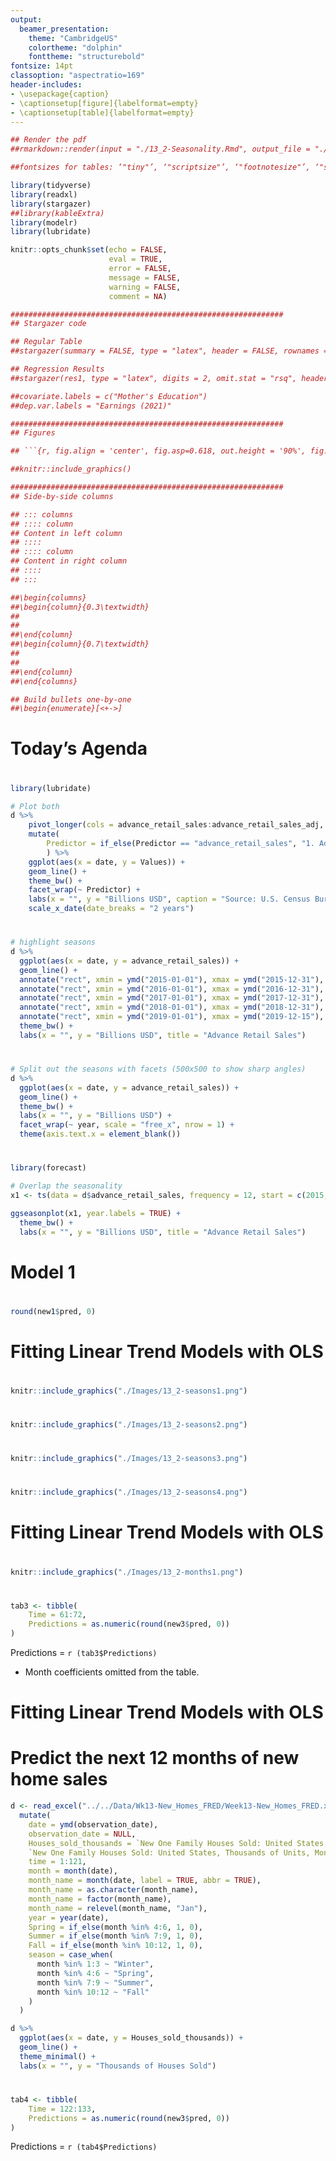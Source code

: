 ```yaml
---
output:
  beamer_presentation:
    theme: "CambridgeUS"
    colortheme: "dolphin"
    fonttheme: "structurebold"
fontsize: 14pt
classoption: "aspectratio=169"
header-includes:
- \usepackage{caption}
- \captionsetup[figure]{labelformat=empty}
- \captionsetup[table]{labelformat=empty}
---
```


```r
## Render the pdf
##rmarkdown::render(input = "./13_2-Seasonality.Rmd", output_file = "./13_2-Seasonality.pdf")

##fontsizes for tables: ‘"tiny"’, ‘"scriptsize"’, ‘"footnotesize"’, ‘"small"’, ‘"normalsize"’, ‘"large"’, ‘"Large"’, ‘"LARGE"’, ‘"huge"’, ‘"Huge"’

library(tidyverse)
library(readxl)
library(stargazer)
##library(kableExtra)
library(modelr)
library(lubridate)

knitr::opts_chunk$set(echo = FALSE,
                      eval = TRUE,
                      error = FALSE,
                      message = FALSE,
                      warning = FALSE,
                      comment = NA)

#############################################################
## Stargazer code

## Regular Table
##stargazer(summary = FALSE, type = "latex", header = FALSE, rownames = FALSE, float = FALSE)

## Regression Results
##stargazer(res1, type = "latex", digits = 2, omit.stat = "rsq", header = FALSE, font.size = "footnotesize", star.cutoffs = .05, notes = "*p < 0.05", notes.append = FALSE, dep.var.caption = "", float = FALSE)

##covariate.labels = c("Mother's Education")
##dep.var.labels = "Earnings (2021)"

#############################################################
## Figures

## ```{r, fig.align = 'center', fig.asp=0.618, out.height = '90%', fig.width = 5}

##knitr::include_graphics()

#############################################################
## Side-by-side columns

## ::: columns
## :::: column
## Content in left column
## ::::
## :::: column
## Content in right column
## ::::
## :::

##\begin{columns}
##\begin{column}{0.3\textwidth}
##
##
##\end{column}
##\begin{column}{0.7\textwidth}
##
##
##\end{column}
##\end{columns}

## Build bullets one-by-one
##\begin{enumerate}[<+->]

```


# Today's Agenda

\begin{Large}

Fitting and evaluating linear trend models with seasonality effects

\begin{itemize}
\item Dataset: Advanced Retail Sales
\end{itemize}

\end{Large}

\vspace{.5in}

\begin{center}
Justin Leinaweaver (Spring 2022)
\end{center}



#
\begin{center}
```r
d <- read_excel("../../Data/Dataset-5-Advanced_Retail_Sales/Data5-Advanced_Retail_Sales_v2.xlsx", na  = "NA") %>%
    mutate(
        date = as.Date(date)
        )

d %>%
    slice(1:3) %>%
    stargazer(rownames = FALSE, summary = FALSE, header = FALSE, float = FALSE, font.size = "footnotesize")
```
\end{center}

```r
library(lubridate)

# Plot both
d %>%
    pivot_longer(cols = advance_retail_sales:advance_retail_sales_adj, names_to = "Predictor", values_to = "Values") %>%
    mutate(
        Predictor = if_else(Predictor == "advance_retail_sales", "1. Advanced Retail Sales", "2. Adjusted by the Fed")
        ) %>%
    ggplot(aes(x = date, y = Values)) +
    geom_line() +
    theme_bw() +
    facet_wrap(~ Predictor) +
    labs(x = "", y = "Billions USD", caption = "Source: U.S. Census Bureau") +
    scale_x_date(date_breaks = "2 years")
```


#
\begin{large}
"Seasonality is a characteristic of a time series in which the data experiences regular and predictable changes that recur every calendar year" (Investopedia 2020).
\end{large}

```r
# highlight seasons
d %>%
  ggplot(aes(x = date, y = advance_retail_sales)) +
  geom_line() +
  annotate("rect", xmin = ymd("2015-01-01"), xmax = ymd("2015-12-31"), ymin = 340, ymax = 525, alpha = .1, fill = "#CCCC00") +
  annotate("rect", xmin = ymd("2016-01-01"), xmax = ymd("2016-12-31"), ymin = 340, ymax = 525, alpha = .1, fill = "#006633") +
  annotate("rect", xmin = ymd("2017-01-01"), xmax = ymd("2017-12-31"), ymin = 340, ymax = 525, alpha = .1, fill = "#CCCC00") +
  annotate("rect", xmin = ymd("2018-01-01"), xmax = ymd("2018-12-31"), ymin = 340, ymax = 525, alpha = .1, fill = "#006633") +
  annotate("rect", xmin = ymd("2019-01-01"), xmax = ymd("2019-12-15"), ymin = 340, ymax = 525, alpha = .1, fill = "#CCCC00") +
  theme_bw() +
  labs(x = "", y = "Billions USD", title = "Advance Retail Sales")
```


#
\begin{large}
"Seasonality is a characteristic of a time series in which the data experiences regular and predictable changes that recur every calendar year" (Investopedia 2020).
\end{large}

```r
# Split out the seasons with facets (500x500 to show sharp angles)
d %>%
  ggplot(aes(x = date, y = advance_retail_sales)) +
  geom_line() +
  theme_bw() +
  labs(x = "", y = "Billions USD") +
  facet_wrap(~ year, scale = "free_x", nrow = 1) +
  theme(axis.text.x = element_blank())
```



#
\begin{large}
"Seasonality is a characteristic of a time series in which the data experiences regular and predictable changes that recur every calendar year" (Investopedia 2020).
\end{large}

```r
library(forecast)

# Overlap the seasonality
x1 <- ts(data = d$advance_retail_sales, frequency = 12, start = c(2015, 1))

ggseasonplot(x1, year.labels = TRUE) +
  theme_bw() +
  labs(x = "", y = "Billions USD", title = "Advance Retail Sales")
```


#
\begin{columns}
\begin{column}{.75\textwidth}

\vspace{.2in}

```r
## Fit random variation models
d2 <- d %>%
    select(-advance_retail_sales_adj) %>%
    add_row(date = ymd("2020-01-01"), year = 2020, month = 1, advance_retail_sales = NA) %>% 
  mutate(
    Naive = lag(advance_retail_sales, n = 1),
    MA3 = (lag(advance_retail_sales, n = 1) + lag(advance_retail_sales, n = 2) + lag(advance_retail_sales, n = 3)) / 3,
    WMA3 = (lag(advance_retail_sales, n = 1) * 3 + lag(advance_retail_sales, n = 2) * 2 + lag(advance_retail_sales, n = 3)) / 6
  )

d2$Exp_smoothing20 <- c(350, rep(NA, 60))

for (i in 2:61) {
  d2$Exp_smoothing20[i] <- d2$Exp_smoothing20[i-1] + .2*(d2$advance_retail_sales[i-1] - d2$Exp_smoothing20[i-1])
}

# Visualize all 4
d2 %>%
    pivot_longer(cols = Naive:Exp_smoothing20, names_to = "Variables", values_to = "Values") %>%
    mutate(
        Variables = case_when(
                        Variables == "Naive" ~ "1. Naive",
                        Variables == "MA3" ~ "2. MA-3",
                        Variables == "WMA3" ~ "3. WMA-3",
                        Variables == "Exp_smoothing20" ~ "4. Exponential Smoothing (.20)")
    ) %>%
    ggplot(aes(x = date)) +
    geom_line(aes(y = advance_retail_sales)) +
    geom_line(aes(y = Values, color = Variables), size = 1.3) +
    theme_bw() +
    facet_wrap(~ Variables) +
    labs(x = "", y = "Advanced Retail Sales (Billions USD)") +
    guides(color = FALSE)
```
\end{column}

\begin{column}{.25\textwidth}
```r
# MSE
# Calculate MSE
error_calc <- function(forecast) {
  
  d2 %>%
    mutate(
      error = (advance_retail_sales - {{forecast}}),
      error2 = error^2
    ) %>%
    summarize(
      mean(error2, na.rm = T)
    )
}

tab1 <- rbind(error_calc(forecast = Naive),
      error_calc(forecast = MA3),
      error_calc(forecast = WMA3),
      error_calc(forecast = Exp_smoothing20)) %>%
    mutate(
        Tools = c("Naive", "MA-3", "WMA-3", "ExpSmth (.2)")
    ) %>%
    select(Tools, MSE = `mean(error2, na.rm = T)`) %>%
    mutate(
        MSE = round(MSE, 0)
    )

tab1 %>%
    stargazer(summary = FALSE, rownames = FALSE, header = FALSE, float = FALSE, font.size = "footnotesize")
```
\end{column}
\end{columns}



# Model 1
\begin{Large}
\textbf{Regress advanced retail sales on time period}
\begin{enumerate}
\item Fit the model (Time period = 1:60)
\item Visualize the model (line plot)
\item Predict the next 12 months
\end{enumerate}
\end{Large}


# 
\begin{columns}
\begin{column}{0.4\textwidth}

\begin{center}
```r
# Linear models
d3 <- d2 %>%
     mutate(
     time = 1:61,
     time2 = time^2,
     time3 = time^3,
     Spring = if_else(month %in% 4:6, 1, 0),
     Summer = if_else(month %in% 7:9, 1, 0),
     Fall = if_else(month %in% 10:12, 1, 0)
   )

res1 <- d3 %>% lm(data = ., advance_retail_sales ~ time)

## Save coefs
x2 <- round(coef(res1), 2)

stargazer(res1, digits = 2, dep.var.caption = "", star.cutoffs = .05, notes.append = FALSE, notes = "*p<0.05", omit.stat = "rsq", dep.var.labels = "Retail Sales", covariate.labels = c("Time"), float = FALSE, header = FALSE, font.size = "scriptsize")
```
\end{center}

\end{column}
\begin{column}{0.6\textwidth}

```r
## Visualize
d3 %>%
  add_predictions(res1) %>%
  ggplot(aes(x = date, y = advance_retail_sales)) +
  geom_line(size = 1.2, color = "darkgrey") +
  geom_line(aes(y = pred), color = "blue", size = 1.2) +
  theme_bw() +
  labs(x = "Time", y = "Advanced Retail Sales (Billions USD)")
```

\end{column}
\end{columns}

\vspace{.2in}

\textbf{Sales = `r x2[1]` + `r x2[2]` x Time}
\begin{itemize}
\item Time = 61, 62, 63, 64, ...
\end{itemize}



# 
\begin{columns}
\begin{column}{0.4\textwidth}

\begin{center}
```r
stargazer(res1, digits = 2, dep.var.caption = "", star.cutoffs = .05, notes.append = FALSE, notes = "*p<0.05", omit.stat = "rsq", dep.var.labels = "Retail Sales", covariate.labels = c("Time"), float = FALSE, header = FALSE, font.size = "scriptsize")
```
\end{center}

\end{column}
\begin{column}{0.6\textwidth}

```r
## Make the predictions
new1 <- tibble(
    time = 61:72,
    date = seq.Date(from = ymd("2020-01-01"), by = "month", length.out = 12)
    ) %>%
    add_predictions(res1)

d3 %>%
  add_predictions(res1) %>%
  ggplot(aes(x = date, y = advance_retail_sales)) +
  geom_line(size = 1.2, color = "darkgrey") +
  geom_line(aes(y = pred), color = "blue", size = 1.2) +
  geom_line(data = new1, aes(y = pred), color = "green", size = 1.2) +
  theme_bw() +
  labs(x = "Time", y = "Advanced Retail Sales (Billions USD)")
```

\end{column}
\end{columns}

\vspace{.2in}

```r
round(new1$pred, 0)
```



# Fitting Linear Trend Models with OLS

\begin{columns}
\begin{column}{0.35\textwidth}
\begin{center}
```r
## MSEs
mse1 <- d3 %>%
  add_residuals(res1) %>%
  summarize(
    mse = mean(resid^2, na.rm = TRUE)
  )

tab1 %>%
    add_row(Tools = "OLS Time", MSE = round(as.numeric(mse1), 0)) %>%
    arrange(desc(MSE)) %>%
    stargazer(summary = FALSE, rownames = FALSE, header = FALSE, float = FALSE, font.size = "normalsize")
```
\end{center}
\end{column}
\begin{column}{0.65\textwidth}
```r
d3 %>%
  add_predictions(res1) %>%
  ggplot(aes(x = date, y = advance_retail_sales)) +
  geom_line(size = 1.2, color = "darkgrey") +
  geom_line(aes(y = pred), color = "blue", size = 1.2) +
  theme_bw() +
  labs(x = "Time", y = "Advanced Retail Sales (Billions USD)")
```
\end{column}
\end{columns}



# 
\begin{large}
\textbf{Model 2: Regress advanced retail sales on time period and season dummies}
\begin{enumerate}
\item Fit the model
\begin{itemize}
\item Time period = 1:60
\item Spring = '1' if Apr, May, Jun
\item Summer = '1' if Jul, Aug, Sep
\item Fall = '1' if Oct, Nov, Dec
\end{itemize}
\item Visualize the model (line plot)
\item Predict the next 12 months
\end{enumerate}
\end{large}


#
```r
knitr::include_graphics("./Images/13_2-seasons1.png")
```


#
```r
knitr::include_graphics("./Images/13_2-seasons2.png")
```


#
```r
knitr::include_graphics("./Images/13_2-seasons3.png")
```


#
```r
knitr::include_graphics("./Images/13_2-seasons4.png")
```


# 
\begin{large}
\textbf{Model 2: Regress advanced retail sales on time period and season dummies}
\begin{enumerate}
\item Fit the model
\begin{itemize}
\item Time period = 1:60
\item Spring = '1' if Apr, May, Jun
\item Summer = '1' if Jul, Aug, Sep
\item Fall = '1' if Oct, Nov, Dec
\end{itemize}
\item Visualize the model (line plot)
\item Predict the next 12 months
\end{enumerate}
\end{large}



# 
\begin{columns}
\begin{column}{0.4\textwidth}

\begin{center}
```r
# Add season dummies
res2 <- d3 %>% lm(data = ., advance_retail_sales ~ time + Spring + Summer + Fall)

stargazer(res2, digits = 2, dep.var.caption = "", star.cutoffs = .05, notes.append = FALSE, notes = "*p<0.05", omit.stat = "rsq", dep.var.labels = "Retail Sales", covariate.labels = c("Time"), float = FALSE, header = FALSE, font.size = "scriptsize")
```
\end{center}

\end{column}
\begin{column}{0.6\textwidth}

```r
## Make the predictions
new2 <- tibble(
    time = 61:72,
    date = seq.Date(from = ymd("2020-01-01"), by = "month", length.out = 12),
    month = 1:12,
    Spring = if_else(month %in% 4:6, 1, 0),
    Summer = if_else(month %in% 7:9, 1, 0),
    Fall = if_else(month %in% 10:12, 1, 0)
    ) %>%
    add_predictions(res2)

d3 %>%
  add_predictions(res2) %>%
  ggplot(aes(x = date, y = advance_retail_sales)) +
  geom_line(size = 1.2, color = "darkgrey") +
  geom_line(aes(y = pred), color = "blue", size = 1.2) +
  geom_line(data = new2, aes(y = pred), color = "green", size = 1.2) +
  theme_bw() +
  labs(x = "Time", y = "Advanced Retail Sales (Billions USD)")
```

\vspace{.2in}

Predictions

```r
tab2 <- tibble(
    Time = 61:72,
    Predictions = as.numeric(round(new2$pred, 0))
)

dput(tab2$Predictions)

##cbind(tab2[1:6, ], tab2[7:12, ]) %>%
##    stargazer(summary = FALSE, rownames = FALSE, header = FALSE, float = FALSE, font.size = "scriptsize")
```
\end{column}
\end{columns}



# Fitting Linear Trend Models with OLS

\begin{columns}
\begin{column}{0.35\textwidth}
\begin{center}
```r
## MSEs
mse2 <- d3 %>%
  add_residuals(res2) %>%
  summarize(
    mse = mean(resid^2, na.rm = TRUE)
  )

tab1 %>%
    add_row(Tools = "OLS Time", MSE = round(as.numeric(mse1), 0)) %>%
    add_row(Tools = "OLS Time and Season", MSE = round(as.numeric(mse2), 0)) %>%
    arrange(desc(MSE)) %>%
    stargazer(summary = FALSE, rownames = FALSE, header = FALSE, float = FALSE, font.size = "normalsize")
```
\end{center}
\end{column}

\begin{column}{0.65\textwidth}
\vspace{.2in}
```r
d3 %>%
  add_predictions(res2) %>%
  ggplot(aes(x = date, y = advance_retail_sales)) +
  geom_line(size = 1.2, color = "darkgrey") +
  geom_line(aes(y = pred), color = "blue", size = 1.2) +
  theme_bw() +
  labs(x = "Time", y = "Advanced Retail Sales (Billions USD)")
```
\end{column}
\end{columns}



# 
\begin{large}
\textbf{Model 3: Regress advanced retail sales on time period and monthly dummies}
\begin{enumerate}
\item Fit the model
\begin{itemize}
\item Time period = 1:60
\item Month dummies (x 11)
\end{itemize}
\item Visualize the model (line plot)
\item Predict the next 12 months
\end{enumerate}
\end{large}



#
```r
knitr::include_graphics("./Images/13_2-months1.png")
```



#
\begin{columns}
\begin{column}{0.4\textwidth}

\begin{center}
```r
# Add month dummies
res3 <- d3 %>% lm(data = ., advance_retail_sales ~ time + factor(month))

stargazer(res3, digits = 2, dep.var.caption = "", star.cutoffs = .05, notes.append = FALSE, notes = "*p<0.05", omit.stat = "rsq", dep.var.labels = "Retail Sales", covariate.labels = c("Time"), float = FALSE, header = FALSE, font.size = "scriptsize", omit = "month")
```
\end{center}

\end{column}
\begin{column}{0.6\textwidth}

```r
## Make the predictions
new3 <- tibble(
    time = 61:72,
    date = seq.Date(from = ymd("2020-01-01"), by = "month", length.out = 12),
    month = 1:12,
    Spring = if_else(month %in% 4:6, 1, 0),
    Summer = if_else(month %in% 7:9, 1, 0),
    Fall = if_else(month %in% 10:12, 1, 0)
    ) %>%
    add_predictions(res3)

d3 %>%
  add_predictions(res3) %>%
  ggplot(aes(x = date, y = advance_retail_sales)) +
  geom_line(size = 1.2, color = "darkgrey") +
  geom_line(aes(y = pred), color = "blue", size = 1.2) +
  geom_line(data = new3, aes(y = pred), color = "green", size = 1.2) +
  theme_bw() +
  labs(x = "Time", y = "Advanced Retail Sales (Billions USD)")
```
\end{column}
\end{columns}

\vspace{.2in}
```r
tab3 <- tibble(
    Time = 61:72,
    Predictions = as.numeric(round(new3$pred, 0))
)
```

Predictions = `r (tab3$Predictions)`

* Month coefficients omitted from the table.



# Fitting Linear Trend Models with OLS

\begin{columns}
\begin{column}{0.35\textwidth}
\begin{center}
```r
## MSEs
mse3 <- d3 %>%
  add_residuals(res3) %>%
  summarize(
    mse = mean(resid^2, na.rm = TRUE)
  )

tab1 %>%
    add_row(Tools = "OLS Time", MSE = round(as.numeric(mse1), 0)) %>%
    add_row(Tools = "OLS Time and Season", MSE = round(as.numeric(mse2), 0)) %>%
    add_row(Tools = "OLS Time and Month", MSE = round(as.numeric(mse3), 0)) %>%
    arrange(desc(MSE)) %>%
    stargazer(summary = FALSE, rownames = FALSE, header = FALSE, float = FALSE, font.size = "normalsize")
```
\end{center}
\end{column}

\begin{column}{0.65\textwidth}
\vspace{.2in}
```r
d3 %>%
  add_predictions(res3) %>%
  ggplot(aes(x = date, y = advance_retail_sales)) +
  geom_line(size = 1.2, color = "darkgrey") +
  geom_line(aes(y = pred), color = "blue", size = 1.2) +
  theme_bw() +
  labs(x = "Time", y = "Advanced Retail Sales (Billions USD)")
```
\end{column}
\end{columns}



# Predict the next 12 months of new home sales

```r
d <- read_excel("../../Data/Wk13-New_Homes_FRED/Week13-New_Homes_FRED.xlsx") %>%
  mutate(
    date = ymd(observation_date),
    observation_date = NULL,
    Houses_sold_thousands = `New One Family Houses Sold: United States, Thousands of Units, Monthly, Not Seasonally Adjusted`,
    `New One Family Houses Sold: United States, Thousands of Units, Monthly, Not Seasonally Adjusted` = NULL,
    time = 1:121,
    month = month(date),
    month_name = month(date, label = TRUE, abbr = TRUE),
    month_name = as.character(month_name),
    month_name = factor(month_name),
    month_name = relevel(month_name, "Jan"),
    year = year(date),
    Spring = if_else(month %in% 4:6, 1, 0),
    Summer = if_else(month %in% 7:9, 1, 0),
    Fall = if_else(month %in% 10:12, 1, 0),
    season = case_when(
      month %in% 1:3 ~ "Winter",
      month %in% 4:6 ~ "Spring",
      month %in% 7:9 ~ "Summer",
      month %in% 10:12 ~ "Fall"
    )
  )

d %>%
  ggplot(aes(x = date, y = Houses_sold_thousands)) +
  geom_line() +
  theme_minimal() +
  labs(x = "", y = "Thousands of Houses Sold")
```

\begin{center}
\textbf{Regress new home sales on time and season dummies}
\end{center}



#
\begin{columns}
\begin{column}{0.4\textwidth}

\begin{center}
```r
# Add month dummies
res4 <- d %>% lm(data = ., Houses_sold_thousands ~ time + Spring + Summer + Fall)

stargazer(res4, digits = 2, dep.var.caption = "", star.cutoffs = .05, notes.append = FALSE, notes = "*p<0.05", omit.stat = "rsq", dep.var.labels = "New Home Sales", covariate.labels = c("Time"), float = FALSE, header = FALSE, font.size = "scriptsize")
```
\end{center}

\end{column}
\begin{column}{0.6\textwidth}

```r
## Make the predictions
new3 <- tibble(
    time = 122:133,
    date = seq.Date(from = ymd("2021-03-01"), by = "month", length.out = 12),
    month = c(3:12, 1:2),
    Spring = if_else(month %in% 4:6, 1, 0),
    Summer = if_else(month %in% 7:9, 1, 0),
    Fall = if_else(month %in% 10:12, 1, 0)
    ) %>%
    add_predictions(res4)

d %>%
    add_predictions(res4) %>%
    ggplot(aes(x = date, y = Houses_sold_thousands)) +
    geom_line(size = 1.2, color = "darkgray") +
    geom_line(aes(y = pred), size = 1.2, color = "blue") +
    geom_line(data = new3, aes(y = pred), size = 1.2, color = "green") +
    theme_minimal() +
    labs(x = "", y = "Thousands of Units")
```
\end{column}
\end{columns}

\vspace{.2in}
```r
tab4 <- tibble(
    Time = 122:133,
    Predictions = as.numeric(round(new3$pred, 0))
)
```

Predictions = `r (tab4$Predictions)`




#
\begin{columns}
\begin{column}{0.4\textwidth}

\begin{center}
```r
# Add month dummies
res4 <- d %>% lm(data = ., Houses_sold_thousands ~ time + Spring + Summer + Fall)

stargazer(res4, digits = 2, dep.var.caption = "", star.cutoffs = .05, notes.append = FALSE, notes = "*p<0.05", omit.stat = "rsq", dep.var.labels = "New Home Sales", covariate.labels = c("Time"), float = FALSE, header = FALSE, font.size = "scriptsize")
```
\end{center}

\end{column}
\begin{column}{0.6\textwidth}

\begin{center}
```r
tab4 <- tibble(
    Time = 122:133,
    Date = as.character(seq.Date(from = ymd("2021-03-01"), by = "month", length.out = 12)),
    Predictions = as.numeric(round(new3$pred, 0))
) %>%
    stargazer(summary = FALSE, rownames = FALSE, header = FALSE, float = FALSE, font.size = "small")
```
\end{center}

\end{column}
\end{columns}
